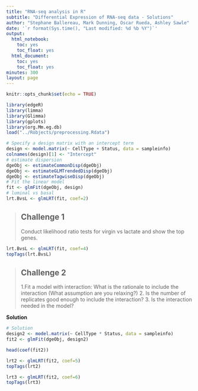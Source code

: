 ```yaml
---
title: "RNA-seq analysis in R"
subtitle: "Differential Expression of RNA-seq data - Solutions"
author: "Stephane Ballereau, Mark Dunning, Oscar Rueda, Ashley Sawle"
date: '`r format(Sys.time(), "Last modified: %d %b %Y")`'
output:
  html_notebook:
    toc: yes
    toc_float: yes
  html_document:
    toc: yes
    toc_float: yes
minutes: 300
layout: page
---
```


```r
knitr::opts_chunk$set(echo = TRUE)
```

```r
library(edgeR)
library(limma)
library(Glimma)
library(gplots)
library(org.Mm.eg.db)
load("../Robjects/preprocessing.Rdata")
```

```r
# Specify a design matrix with an intercept term
design <- model.matrix(~ CellType + Status, data = sampleinfo)
colnames(design)[1] <- "Intercept"
# estimate dispersion
dgeObj <- estimateCommonDisp(dgeObj)
dgeObj <- estimateGLMTrendedDisp(dgeObj)
dgeObj <- estimateTagwiseDisp(dgeObj)
# Fit the linear model
fit <- glmFit(dgeObj, design)
# luminal vs basal
lrt.BvsL <- glmLRT(fit, coef=2)
```


> ## Challenge 1 {.challenge}
> Conduct likelihood ratio tests for virgin vs lactate and show the top genes.

```r
lrt.BvsL <- glmLRT(fit, coef=4)
topTags(lrt.BvsL)
```

> ## Challenge 2 {.challenge}
>
> 1.Fit a model with interaction: What is the rationale to include the interaction (What assumption are you relaxing?)
> 2. Is the number of replicates good enough to include the interaction?
> 3. Is the interaction needed in the model?

**Solution**
```r
# Solution
design2 <- model.matrix(~ CellType * Status, data = sampleinfo)
fit2 <- glmFit(dgeObj, design2)

head(coef(fit2))

lrt2 <- glmLRT(fit2, coef=5)
topTags(lrt2)

lrt3 <- glmLRT(fit2, coef=6)
topTags(lrt3)
```
